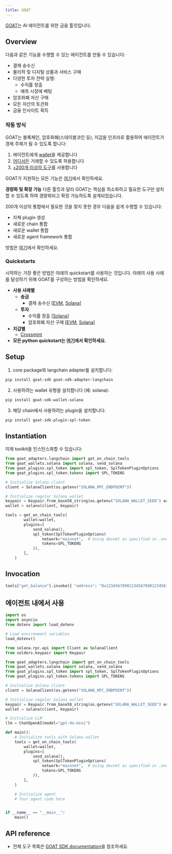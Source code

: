 ```yaml
---
title: GOAT
---
```


[GOAT](https://github.com/goat-sdk/goat)는 AI 에이전트를 위한 금융 툴킷입니다.

## Overview

다음과 같은 기능을 수행할 수 있는 에이전트를 만들 수 있습니다:

- 결제 송수신
- 물리적 및 디지털 상품과 서비스 구매
- 다양한 투자 전략 실행:
  - 수익률 창출
  - 예측 시장에 베팅
- 암호화폐 자산 구매
- 모든 자산의 토큰화
- 금융 인사이트 획득

### 작동 방식

GOAT는 블록체인, 암호화폐(스테이블코인 등), 지갑을 인프라로 활용하여 에이전트가 경제 주체가 될 수 있도록 합니다:

1. 에이전트에게 [wallet](https://github.com/goat-sdk/goat/tree/main#chains-and-wallets)을 제공합니다
2. [어디서든](https://github.com/goat-sdk/goat/tree/main#chains-and-wallets) 거래할 수 있도록 허용합니다
3. [+200개 이상의 도구](https://github.com/goat-sdk/goat/tree/main#tools)를 사용합니다

GOAT가 지원하는 모든 기능은 [여기](https://github.com/goat-sdk/goat/tree/main#chains-and-wallets)에서 확인하세요.

**경량화 및 확장 가능**
다른 툴킷과 달리 GOAT는 핵심을 최소화하고 필요한 도구만 설치할 수 있도록 하여 경량화되고 확장 가능하도록 설계되었습니다.

200개 이상의 통합에서 필요한 것을 찾지 못한 경우 다음을 쉽게 수행할 수 있습니다:

- 자체 plugin 생성
- 새로운 chain 통합
- 새로운 wallet 통합
- 새로운 agent framework 통합

방법은 [여기](https://github.com/goat-sdk/goat/tree/main#-contributing)에서 확인하세요.

### Quickstarts

시작하는 가장 좋은 방법은 아래의 quickstart를 사용하는 것입니다. 아래의 사용 사례를 달성하기 위해 GOAT를 구성하는 방법을 확인하세요.

- **사용 사례별**
  - **송금**
    - 결제 송수신 [[EVM](https://github.com/goat-sdk/goat/tree/main/python/examples/by-use-case/evm-send-and-receive-tokens), [Solana](https://github.com/goat-sdk/goat/tree/main/python/examples/by-use-case/solana-send-and-receive-tokens)]
  - **투자**
    - 수익률 창출 [[Solana](https://github.com/goat-sdk/goat/tree/main/python/examples/by-use-case/solana-usdc-yield-deposit)]
    - 암호화폐 자산 구매 [[EVM](https://github.com/goat-sdk/goat/tree/main/python/examples/by-use-case/evm-swap-tokens), [Solana](https://github.com/goat-sdk/goat/tree/main/python/examples/by-use-case/solana-swap-tokens)]
- **지갑별**
  - [Crossmint](https://github.com/goat-sdk/goat/tree/main/python/examples/by-wallet/crossmint)
- **모든 python quickstart는 [여기](https://github.com/goat-sdk/goat/tree/main/python/examples)에서 확인하세요.**

## Setup

1. core package와 langchain adapter를 설치합니다:

```bash
pip install goat-sdk goat-sdk-adapter-langchain
```

2. 사용하려는 wallet 유형을 설치합니다 (예: solana):

```bash
pip install goat-sdk-wallet-solana
```

3. 해당 chain에서 사용하려는 plugin을 설치합니다:

```bash
pip install goat-sdk-plugin-spl-token
```

## Instantiation

이제 toolkit을 인스턴스화할 수 있습니다:

```python
from goat_adapters.langchain import get_on_chain_tools
from goat_wallets.solana import solana, send_solana
from goat_plugins.spl_token import spl_token, SplTokenPluginOptions
from goat_plugins.spl_token.tokens import SPL_TOKENS

# Initialize Solana client
client = SolanaClient(os.getenv("SOLANA_RPC_ENDPOINT"))

# Initialize regular Solana wallet
keypair = Keypair.from_base58_string(os.getenv("SOLANA_WALLET_SEED") or "")
wallet = solana(client, keypair)

tools = get_on_chain_tools(
        wallet=wallet,
        plugins=[
            send_solana(),
            spl_token(SplTokenPluginOptions(
                network="mainnet",  # Using devnet as specified in .env
                tokens=SPL_TOKENS
            )),
        ],
    )
```

## Invocation

```python
tools["get_balance"].invoke({ "address": "0x1234567890123456789012345678901234567890" })
```

## 에이전트 내에서 사용

```python
import os
import asyncio
from dotenv import load_dotenv

# Load environment variables
load_dotenv()

from solana.rpc.api import Client as SolanaClient
from solders.keypair import Keypair

from goat_adapters.langchain import get_on_chain_tools
from goat_wallets.solana import solana, send_solana
from goat_plugins.spl_token import spl_token, SplTokenPluginOptions
from goat_plugins.spl_token.tokens import SPL_TOKENS

# Initialize Solana client
client = SolanaClient(os.getenv("SOLANA_RPC_ENDPOINT"))

# Initialize regular Solana wallet
keypair = Keypair.from_base58_string(os.getenv("SOLANA_WALLET_SEED") or "")
wallet = solana(client, keypair)

# Initialize LLM
llm = ChatOpenAI(model="gpt-4o-mini")

def main():
    # Initialize tools with Solana wallet
    tools = get_on_chain_tools(
        wallet=wallet,
        plugins=[
            send_solana(),
            spl_token(SplTokenPluginOptions(
                network="mainnet",  # Using devnet as specified in .env
                tokens=SPL_TOKENS
            )),
        ],
    )

    # Initialize agent
    # Your agent code here


if __name__ == "__main__":
    main()
```

## API reference

- 전체 도구 목록은 [GOAT SDK documentation](https://github.com/goat-sdk/goat)을 참조하세요.